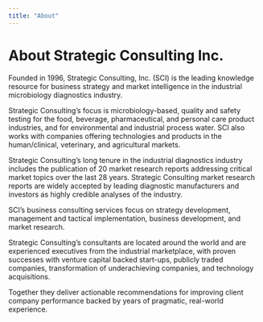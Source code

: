 ```yaml
---
title: "About"
---
```


# About Strategic Consulting Inc.

Founded in 1996, Strategic Consulting, Inc. (SCI) is the leading knowledge resource for business strategy and market intelligence in the industrial microbiology diagnostics industry.

Strategic Consulting’s focus is microbiology-based, quality and safety testing for the food, beverage, pharmaceutical, and personal care product industries, and for environmental and industrial process water. SCI also works with companies offering technologies and products in the human/clinical, veterinary, and agricultural markets.

Strategic Consulting’s long tenure in the industrial diagnostics industry includes the publication of 20 market research reports addressing critical market topics over the last 28 years. Strategic Consulting market research reports are widely accepted by leading diagnostic manufacturers and investors as highly credible analyses of the industry.

SCI’s business consulting services focus on strategy development, management and tactical implementation, business development, and market research.

Strategic Consulting’s consultants are located around the world and are experienced executives from the industrial marketplace, with proven successes with venture capital backed start-ups, publicly traded companies, transformation of underachieving companies, and technology acquisitions.

Together they deliver actionable recommendations for improving client company performance backed by years of pragmatic, real-world experience.
